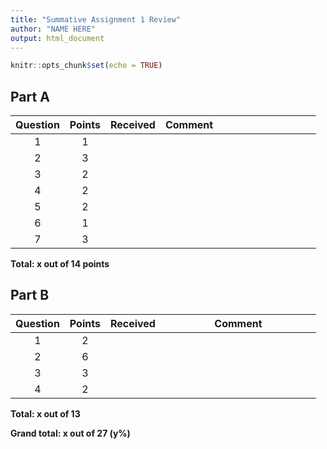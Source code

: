 ```yaml
---
title: "Summative Assignment 1 Review"
author: "NAME HERE"
output: html_document
---
```


```r
knitr::opts_chunk$set(echo = TRUE)
```

## Part A

+----------+--------+----------+----------------------------------------+
| Question | Points | Received | Comment                                |
+:========:+:======:+:========:+:=======================================+
| 1        | 1      |          |                                        |
+----------+--------+----------+----------------------------------------+
| 2        | 3      |          |                                        |
+----------+--------+----------+----------------------------------------+
| 3        | 2      |          |                                        |
+----------+--------+----------+----------------------------------------+
| 4        | 2      |          |                                        |
+----------+--------+----------+----------------------------------------+
| 5        | 2      |          |                                        |
+----------+--------+----------+----------------------------------------+
| 6        | 1      |          |                                        |
+----------+--------+----------+----------------------------------------+
| 7        | 3      |          |                                        |
+----------+--------+----------+----------------------------------------+

**Total: x out of 14 points**

## Part B

+----------+--------+----------+----------------------------------------+
| Question | Points | Received | Comment                                |
+:========:+:======:+:========:+========================================+
| 1        | 2      |          |                                        |
+----------+--------+----------+----------------------------------------+
| 2        | 6      |          |                                        |
+----------+--------+----------+----------------------------------------+
| 3        | 3      |          |                                        |
+----------+--------+----------+----------------------------------------+
| 4        | 2      |          |                                        |
+----------+--------+----------+----------------------------------------+

**Total: x out of 13**

**Grand total: x out of 27 (y%)**
